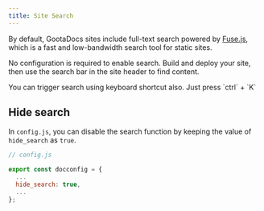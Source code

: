 ```yaml
---
title: Site Search
---
```


By default, GootaDocs sites include full-text search powered by [Fuse.js](https://www.fusejs.io/), which is a fast and low-bandwidth search tool for static sites.

No configuration is required to enable search. Build and deploy your site, then use the search bar in the site header to find content.

<Callout variant="info">
You can trigger search using keyboard shortcut also. Just press `ctrl` + `K`
</Callout>

## Hide search

In `config.js`, you can disable the search function by keeping the value of `hide_search` as `true`.

```js
// config.js

export const docconfig = {
  ...
  hide_search: true,
  ...
};
```
